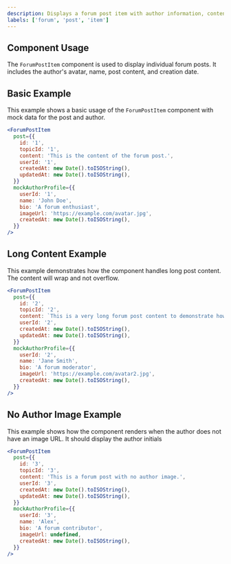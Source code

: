 ```yaml
---
description: Displays a forum post item with author information, content, and creation date.
labels: ['forum', 'post', 'item']
---
```


## Component Usage

The `ForumPostItem` component is used to display individual forum posts. It includes the author's avatar, name, post content, and creation date.

## Basic Example

This example shows a basic usage of the `ForumPostItem` component with mock data for the post and author.

```jsx
<ForumPostItem
  post={{
    id: '1',
    topicId: '1',
    content: 'This is the content of the forum post.',
    userId: '1',
    createdAt: new Date().toISOString(),
    updatedAt: new Date().toISOString(),
  }}
  mockAuthorProfile={{
    userId: '1',
    name: 'John Doe',
    bio: 'A forum enthusiast',
    imageUrl: 'https://example.com/avatar.jpg',
    createdAt: new Date().toISOString(),
  }}
/>
```

## Long Content Example

This example demonstrates how the component handles long post content. The content will wrap and not overflow.

```jsx
<ForumPostItem
  post={{
    id: '2',
    topicId: '2',
    content: `This is a very long forum post content to demonstrate how the component handles text overflow. It should wrap to the next line. This is a very long forum post content to demonstrate how the component handles text overflow. It should wrap to the next line. This is a very long forum post content to demonstrate how the component handles text overflow. It should wrap to the next line.`,
    userId: '2',
    createdAt: new Date().toISOString(),
    updatedAt: new Date().toISOString(),
  }}
  mockAuthorProfile={{
    userId: '2',
    name: 'Jane Smith',
    bio: 'A forum moderator',
    imageUrl: 'https://example.com/avatar2.jpg',
    createdAt: new Date().toISOString(),
  }}
/>
```

## No Author Image Example

This example shows how the component renders when the author does not have an image URL. It should display the author initials

```jsx
<ForumPostItem
  post={{
    id: '3',
    topicId: '3',
    content: 'This is a forum post with no author image.',
    userId: '3',
    createdAt: new Date().toISOString(),
    updatedAt: new Date().toISOString(),
  }}
  mockAuthorProfile={{
    userId: '3',
    name: 'Alex',
    bio: 'A forum contributor',
    imageUrl: undefined,
    createdAt: new Date().toISOString(),
  }}
/>
